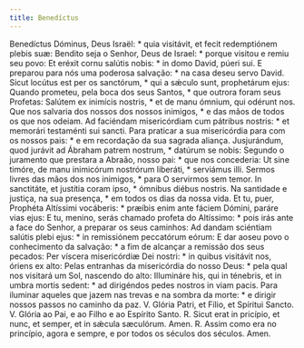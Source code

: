 ```yaml
---
title: Benedíctus
---
```


<div class="grid grid-cols-2 gap-5">
  <span class="text-justify">
    Benedíctus Dóminus, Deus Israël: * quia visitávit, et fecit redemptiónem
    plebis suæ:
  </span>
  <span class="text-justify">
    Bendito seja o Senhor, Deus de Israel: * porque visitou e remiu seu povo:
  </span>
  <span class="text-justify">
    Et eréxit cornu salútis nobis: * in domo David, púeri sui.
  </span>
  <span class="text-justify">
    E preparou para nós uma poderosa salvação: * na casa deseu servo David.
  </span>
  <span class="text-justify">
    Sicut locútus est per os sanctórum, * qui a sǽculo sunt, prophetárum ejus:
  </span>
  <span class="text-justify">
    Quando prometeu, pela boca dos seus Santos, * que outrora foram seus
    Profetas:
  </span>
  <span class="text-justify">
    Salútem ex inimícis nostris, * et de manu ómnium, qui odérunt nos.
  </span>
  <span class="text-justify">
    Que nos salvaria dos nossos dos nossos inimigos, * e das mãos de todos os
    que nos odeiam.
  </span>
  <span class="text-justify">
    Ad faciéndam misericórdiam cum pátribus nostris: * et memorári testaménti
    sui sancti.
  </span>
  <span class="text-justify">
    Para praticar a sua misericórdia para com os nossos pais: * e em recordação
    da sua sagrada aliança.
  </span>
  <span class="text-justify">
    Jusjurándum, quod jurávit ad Ábraham patrem nostrum, * datúrum se nobis:
  </span>
  <span class="text-justify">
    Segundo o juramento que prestara a Abraão, nosso pai: * que nos concederia:
  </span>
  <span class="text-justify">
    Ut sine timóre, de manu inimicórum nostrórum liberáti, * serviámus illi.
  </span>
  <span class="text-justify">
    Sermos livres das mãos dos nos inimigos, * para O servirmos sem temor.
  </span>
  <span class="text-justify">
    In sanctitáte, et justítia coram ipso, * ómnibus diébus nostris.
  </span>
  <span class="text-justify">
    Na santidade e justiça, na sua presença, * em todos os dias da nossa vida.
  </span>
  <span class="text-justify">
    Et tu, puer, Prophéta Altíssimi vocáberis: * præíbis enim ante fáciem
    Dómini, paráre vias ejus:
  </span>
  <span class="text-justify">
    E tu, menino, serás chamado profeta do Altíssimo: * pois irás ante a face do
    Senhor, a preparar os seus caminhos:
  </span>
  <span class="text-justify">
    Ad dandam sciéntiam salútis plebi ejus: * in remissiónem peccatórum eórum:
  </span>
  <span class="text-justify">
    E dar aoseu povo o conhecimento da salvação: * a fim de alcançar a remissão
    dos seus pecados:
  </span>
  <span class="text-justify">
    Per víscera misericórdiæ Dei nostri: * in quibus visitávit nos, óriens ex
    alto:
  </span>
  <span class="text-justify">
    Pelas entranhas da misericórdia do nosso Deus: * pela qual nos visitará um
    Sol, nascendo do alto:
  </span>
  <span class="text-justify">
    Illumináre his, qui in ténebris, et in umbra mortis sedent: * ad dirigéndos
    pedes nostros in viam pacis.
  </span>
  <span class="text-justify">
    Para iluminar aqueles que jazem nas trevas e na sombra da morte: * e dirigir
    nossos passos no caminho da paz.
  </span>
  <span class="text-justify">
    V. Glória Patri, et Fílio, et Spíritui Sancto.
  </span>
  <span class="text-justify">
    V. Glória ao Pai, e ao Filho e ao Espírito Santo.
  </span>
  <span class="text-justify">
    <span class="text-red-500">R.</span> Sicut erat in pricípio, et nunc, et
    semper, et in sǽcula sæculórum. Amen.
  </span>
  <span class="text-justify">
    <span class="text-red-500">R.</span> Assim como era no princípio, agora e
    sempre, e por todos os séculos dos séculos. Amen.
  </span>
</div>
